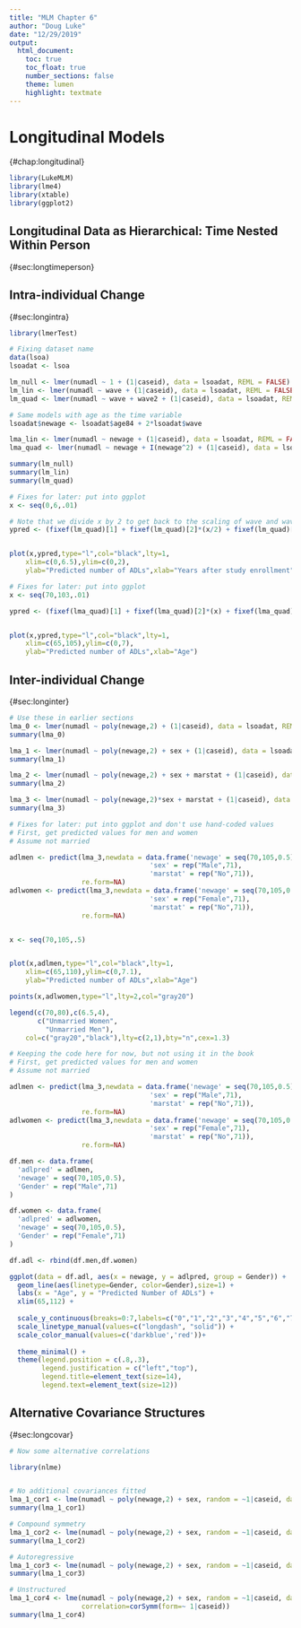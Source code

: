 ```yaml
---
title: "MLM Chapter 6"
author: "Doug Luke"
date: "12/29/2019"
output: 
  html_document:
    toc: true
    toc_float: true
    number_sections: false
    theme: lumen
    highlight: textmate
---
```


# Longitudinal Models
{#chap:longitudinal} 

```r
library(LukeMLM)
library(lme4)
library(xtable)
library(ggplot2)
```


## Longitudinal Data as Hierarchical: Time Nested Within Person
{#sec:longtimeperson}


## Intra-individual Change
{#sec:longintra}


```r
library(lmerTest)

# Fixing dataset name
data(lsoa)
lsoadat <- lsoa

lm_null <- lmer(numadl ~ 1 + (1|caseid), data = lsoadat, REML = FALSE)
lm_lin <- lmer(numadl ~ wave + (1|caseid), data = lsoadat, REML = FALSE)
lm_quad <- lmer(numadl ~ wave + wave2 + (1|caseid), data = lsoadat, REML = FALSE)

# Same models with age as the time variable
lsoadat$newage <- lsoadat$age84 + 2*lsoadat$wave

lma_lin <- lmer(numadl ~ newage + (1|caseid), data = lsoadat, REML = FALSE)
lma_quad <- lmer(numadl ~ newage + I(newage^2) + (1|caseid), data = lsoadat, REML = FALSE)

summary(lm_null)
summary(lm_lin)
summary(lm_quad)

```



```r

# Fixes for later: put into ggplot 
x <- seq(0,6,.01)

# Note that we divide x by 2 to get back to the scaling of wave and wave2
ypred <- (fixef(lm_quad)[1] + fixef(lm_quad)[2]*(x/2) + fixef(lm_quad)[3]*((x/2)^2))


plot(x,ypred,type="l",col="black",lty=1,
	xlim=c(0,6.5),ylim=c(0,2),
	ylab="Predicted number of ADLs",xlab="Years after study enrollment")

```

```r

# Fixes for later: put into ggplot 
x <- seq(70,103,.01)

ypred <- (fixef(lma_quad)[1] + fixef(lma_quad)[2]*(x) + fixef(lma_quad)[3]*((x)^2))


plot(x,ypred,type="l",col="black",lty=1,
	xlim=c(65,105),ylim=c(0,7),
	ylab="Predicted number of ADLs",xlab="Age")

```

## Inter-individual Change
{#sec:longinter}


```r
# Use these in earlier sections
lma_0 <- lmer(numadl ~ poly(newage,2) + (1|caseid), data = lsoadat, REML = FALSE)
summary(lma_0)

lma_1 <- lmer(numadl ~ poly(newage,2) + sex + (1|caseid), data = lsoadat, REML = FALSE)
summary(lma_1)

lma_2 <- lmer(numadl ~ poly(newage,2) + sex + marstat + (1|caseid), data = lsoadat, REML = FALSE)
summary(lma_2)

lma_3 <- lmer(numadl ~ poly(newage,2)*sex + marstat + (1|caseid), data = lsoadat, REML = FALSE)
summary(lma_3)

```

```r

# Fixes for later: put into ggplot and don't use hand-coded values
# First, get predicted values for men and women
# Assume not married

adlmen <- predict(lma_3,newdata = data.frame('newage' = seq(70,105,0.5),
                                   'sex' = rep("Male",71),
                                   'marstat' = rep("No",71)),
                  re.form=NA)
adlwomen <- predict(lma_3,newdata = data.frame('newage' = seq(70,105,0.5),
                                   'sex' = rep("Female",71),
                                   'marstat' = rep("No",71)),
                  re.form=NA)


x <- seq(70,105,.5)


plot(x,adlmen,type="l",col="black",lty=1,
	xlim=c(65,110),ylim=c(0,7.1),
	ylab="Predicted number of ADLs",xlab="Age")

points(x,adlwomen,type="l",lty=2,col="gray20")

legend(c(70,80),c(6.5,4), 
       c("Unmarried Women",
         "Unmarried Men"),
	col=c("gray20","black"),lty=c(2,1),bty="n",cex=1.3)
```

```r

# Keeping the code here for now, but not using it in the book
# First, get predicted values for men and women
# Assume not married

adlmen <- predict(lma_3,newdata = data.frame('newage' = seq(70,105,0.5),
                                   'sex' = rep("Male",71),
                                   'marstat' = rep("No",71)),
                  re.form=NA)
adlwomen <- predict(lma_3,newdata = data.frame('newage' = seq(70,105,0.5),
                                   'sex' = rep("Female",71),
                                   'marstat' = rep("No",71)),
                  re.form=NA)

df.men <- data.frame(
  'adlpred' = adlmen,
  'newage' = seq(70,105,0.5),
  'Gender' = rep("Male",71)
)

df.women <- data.frame(
  'adlpred' = adlwomen,
  'newage' = seq(70,105,0.5),
  'Gender' = rep("Female",71)
)

df.adl <- rbind(df.men,df.women)

ggplot(data = df.adl, aes(x = newage, y = adlpred, group = Gender)) +
  geom_line(aes(linetype=Gender, color=Gender),size=1) +
  labs(x = "Age", y = "Predicted Number of ADLs") +
  xlim(65,112) +
  
  scale_y_continuous(breaks=0:7,labels=c("0","1","2","3","4","5","6","7")) +
  scale_linetype_manual(values=c("longdash", "solid")) +
  scale_color_manual(values=c('darkblue','red'))+
  
  theme_minimal() +
  theme(legend.position = c(.8,.3),
        legend.justification = c("left","top"),
        legend.title=element_text(size=14),
        legend.text=element_text(size=12))
```


## Alternative Covariance Structures
{#sec:longcovar}


```r
# Now some alternative correlations

library(nlme)


# No additional covariances fitted
lma_1_cor1 <- lme(numadl ~ poly(newage,2) + sex, random = ~1|caseid, data = lsoadat, correlation=NULL)
summary(lma_1_cor1)

# Compound symmetry
lma_1_cor2 <- lme(numadl ~ poly(newage,2) + sex, random = ~1|caseid, data = lsoadat, correlation=corCompSymm(form=~1|caseid))
summary(lma_1_cor2)

# Autoregressive
lma_1_cor3 <- lme(numadl ~ poly(newage,2) + sex, random = ~1|caseid, data = lsoadat, correlation=corAR1(form=~1|caseid))
summary(lma_1_cor3)

# Unstructured
lma_1_cor4 <- lme(numadl ~ poly(newage,2) + sex, random = ~1|caseid, data = lsoadat, 
                  correlation=corSymm(form=~ 1|caseid))
summary(lma_1_cor4)


```


